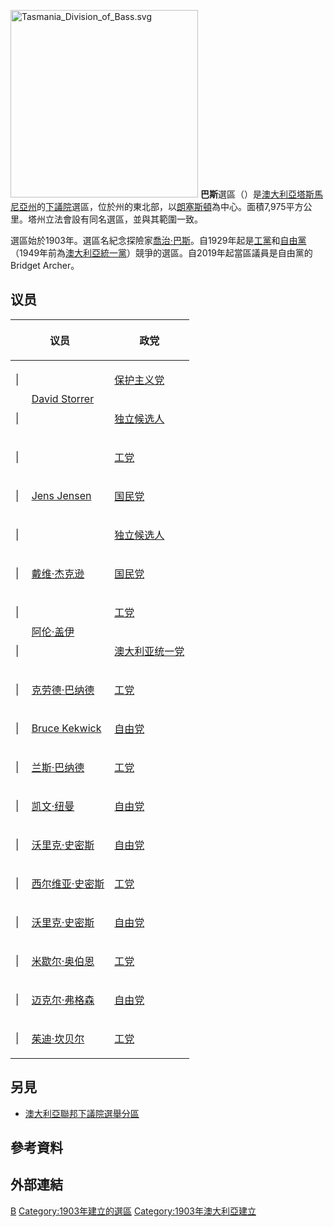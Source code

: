 [[File:Tasmania_Division_of_Bass.svg|300px]]
'''巴斯'''選區（{{lang-en|Division of Bass}}）是[[澳大利亞|澳大利亞]][[塔斯馬尼亞州|塔斯馬尼亞州]]的[[澳大利亞下議院|下議院]]選區，位於州的東北部，以[[朗塞斯顿_(塔斯马尼亚州)|朗塞斯頓]]為中心。面積7,975平方公里。塔州立法會設有同名選區，並與其範圍一致。

選區始於1903年。選區名紀念探險家[[喬治·巴斯|喬治·巴斯]]。自1929年起是[[澳大利亞工黨|工黨]]和[[澳大利亞自由黨|自由黨]]（1949年前為[[澳大利亞統一黨|澳大利亞統一黨]]）競爭的選區。自2019年起當區議員是自由黨的Bridget Archer。

==议员==
{| class="wikitable"
|-
!colspan="2"|议员!!政党!!任期
|-
| {{模板:澳大利亚政治/政党颜色/保护主义党}}| 
| rowspan="2"|[[David_Storrer|David Storrer]]
| [[保护主义党|保护主义党]]
| [[1903年澳大利亚联邦大选|1903年]]–1909年
|-
| {{模板:澳大利亚政治/政党颜色/独立候选人}}| 
| [[无党籍|独立候选人]]
| 1909–1910
|-
| {{模板:澳大利亚政治/政党颜色/工党}}| 
| rowspan="3"|[[Jens_Jensen|Jens Jensen]]
| [[澳大利亚工党|工党]]
| [[1910年澳大利亚联邦大选|1910年]]–1916年
|-
| {{模板:澳大利亚政治/政党颜色/国民党}}| 
| [[澳大利亚国民党|国民党]]
| 1916年–1919年
|-
| {{模板:澳大利亚政治/政党颜色/独立候选人}}| 
| [[无党籍|独立候选人]]
| 1919年
|-
| {{模板:澳大利亚政治/政党颜色/国民党}}| 
| [[戴维·杰克逊_(澳大利亚政治家)|戴维·杰克逊]]
| [[澳大利亚国民党|国民党]]
| [[1919年澳大利亚联邦大选|1919年]]–1929年
|-
| {{模板:澳大利亚政治/政党颜色/工党}}| 
| rowspan="2"|[[阿伦·盖伊|阿伦·盖伊]]
| [[澳大利亚工党|工党]]
| [[1929年澳大利亚联邦大选|1929年]]–1931年
|-
| {{模板:澳大利亚政治/政党颜色/澳大利亚统一党}}| 
| [[澳大利亚统一党|澳大利亚统一党]]
| [[1931年澳大利亚联邦大选|1931年]]–1934年
|-
| {{模板:澳大利亚政治/政党颜色/工党}}| 
| [[克劳德·巴纳德|克劳德·巴纳德]]
| [[澳大利亚工党|工党]]
| [[1934年澳大利亚联邦大选|1934年]]–1949年
|-
| {{模板:澳大利亚政治/政党颜色/自由党}}| 
| [[Bruce_Kekwick|Bruce Kekwick]]
| [[澳大利亚自由党|自由党]]
| [[1949年澳大利亚联邦大选|1949年]]–1954年
|-
| {{模板:澳大利亚政治/政党颜色/工党}}| 
| [[兰斯·巴纳德|兰斯·巴纳德]]
| [[澳大利亚工党|工党]]
| [[1975年澳大利亚联邦大选|1954年]]–1975年
|-
| {{模板:澳大利亚政治/政党颜色/自由党}}| 
| [[凯文·纽曼_(澳大利亚政治家)|凯文·纽曼]]
| [[澳大利亚自由党|自由党]]
| 1975年–1984年
|-
| {{模板:澳大利亚政治/政党颜色/自由党}}| 
| [[沃里克·史密斯_(政治家)|沃里克·史密斯]]
| [[澳大利亚自由党|自由党]]
| [[1984年澳大利亚联邦大选|1984年]]–1993年
|-
| {{模板:澳大利亚政治/政党颜色/工党}}| 
| [[西尔维亚·史密斯|西尔维亚·史密斯]]
| [[澳大利亚工党|工党]]
| [[1993年澳大利亚联邦大选|1993年]]–1996年
|-
| {{模板:澳大利亚政治/政党颜色/自由党}}| 
| [[沃里克·史密斯_(政治家)|沃里克·史密斯]]
| [[澳大利亚自由党|自由党]]
| [[1996年澳大利亚联邦大选|1996年]]–1998年
|-
| {{模板:澳大利亚政治/政党颜色/工党}}| 
| [[米歇尔·奥伯恩|米歇尔·奥伯恩]]
| [[澳大利亚工党|工党]]
| [[1998年澳大利亚联邦大选|1998年]]–2004年
|-
| {{模板:澳大利亚政治/政党颜色/自由党}}| 
| [[迈克尔·弗格森_(澳大利亚政治家)|迈克尔·弗格森]]
| [[澳大利亚自由党|自由党]]
| [[2004年澳大利亚联邦大选|2004年]]–2007年
|-
| {{模板:澳大利亚政治/政党颜色/工党}}| 
| [[茱迪·坎贝尔|茱迪·坎贝尔]]
| [[澳大利亚工党|工党]]
| [[2007年澳大利亚联邦大选|2007年]] 至今
|}
== 另見 ==
* [[澳大利亞聯邦下議院選舉分區|澳大利亞聯邦下議院選舉分區]]
==參考資料==
{{reflist|30em}}
==外部連結==
[[Category:澳大利亞國會選區|B]]
[[Category:1903年建立的選區|Category:1903年建立的選區]]
[[Category:1903年澳大利亞建立|Category:1903年澳大利亞建立]]